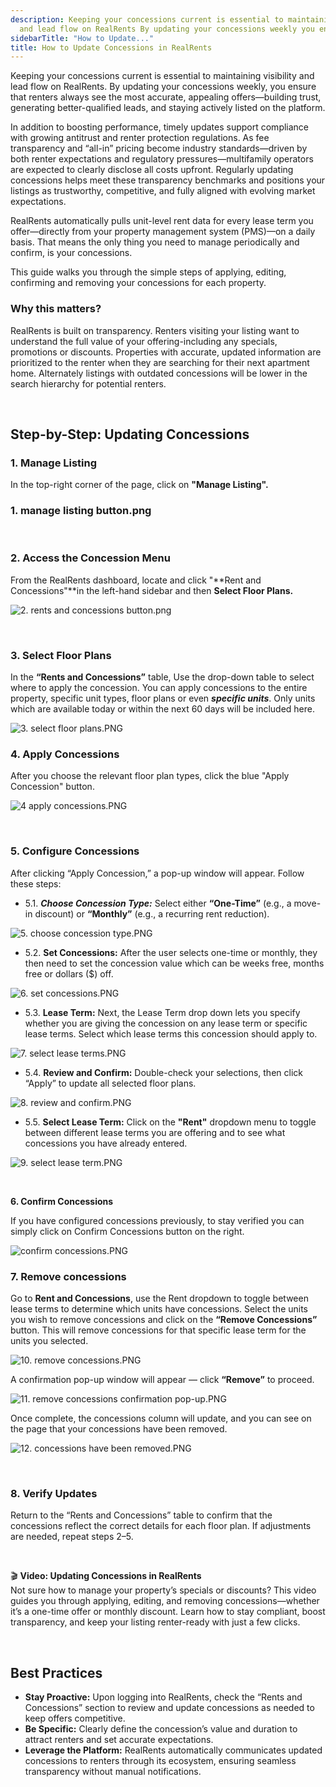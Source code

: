 ```yaml
---
description: Keeping your concessions current is essential to maintaining visibility
  and lead flow on RealRents By updating your concessions weekly you ensure that renter...
sidebarTitle: "How to Update..."
title: How to Update Concessions in RealRents
---
```


Keeping your concessions current is essential to maintaining visibility and lead flow on RealRents. By updating your concessions weekly, you ensure that renters always see the most accurate, appealing offers—building trust, generating better-qualified leads, and staying actively listed on the platform.


In addition to boosting performance, timely updates support compliance with growing antitrust and renter protection regulations. As fee transparency and “all-in” pricing become industry standards—driven by both renter expectations and regulatory pressures—multifamily operators are expected to clearly disclose all costs upfront. Regularly updating concessions helps meet these transparency benchmarks and positions your listings as trustworthy, competitive, and fully aligned with evolving market expectations.


RealRents automatically pulls unit-level rent data for every lease term you offer—directly from your property management system (PMS)—on a daily basis. That means the only thing you need to manage periodically and confirm, is your concessions.


This guide walks you through the simple steps of applying, editing, confirming and removing your concessions for each property. 


### Why this matters?



RealRents is built on transparency. Renters visiting your listing want to understand the full value of your offering-including any specials, promotions or discounts. Properties with accurate, updated information are prioritized to the renter when they are searching for their next apartment home. Alternately listings with outdated concessions will be lower in the search hierarchy for potential renters. 



 


Step-by-Step: Updating Concessions
----------------------------------


### 1. Manage Listing


In the top-right corner of the page, click on **"Manage Listing".**


### 1. manage listing button.png


 


### 2. Access the Concession Menu


From the RealRents dashboard, locate and click "**Rent and Concessions"**in the left-hand sidebar and then **Select Floor Plans.**


<Frame caption="Manage rents and concessions for your property in RealRents.">
  <img src="/images/radix/83bd8e1d2ca9e8ead9d31666457208aac14e8bbd.png" alt="2. rents and concessions button.png" />
</Frame>


 


### 3. Select Floor Plans


In the **“Rents and Concessions”** table, Use the drop-down table to select where to apply the concession. You can apply concessions to the entire property, specific unit types, floor plans or even ***specific units***. Only units which are available today or within the next 60 days will be included here.


<Frame caption="Manage rents and concessions for different floor plans in RealRents.">
  <img src="/images/radix/fb0858d34d061a7407ebdb827b12bc1302b7fd86.png" alt="3. select floor plans.PNG" />
</Frame>


### 4. Apply Concessions


After you choose the relevant floor plan types, click the blue "Apply Concession" button. 


<Frame caption="Manage rents and concessions for different floor plans in RealRents.">
  <img src="/images/radix/546dece4d8a37b84ee91bc6feb471f72468b91e7.png" alt="4 apply concessions.PNG" />
</Frame>


 


### 5. Configure Concessions


After clicking “Apply Concession,” a pop-up window will appear. Follow these steps: 


* 5.1. ***Choose Concession Type:*** Select either **“One-Time”** (e.g., a move-in discount) or **“Monthly”** (e.g., a recurring rent reduction).


<Frame caption="Apply concessions to selected units with options for one-time or monthly adjustments.">
  <img src="/images/radix/c2c66db1533a2cd3a3c67a48dad51ef56f2f355c.png" alt="5. choose concession type.PNG" />
</Frame>


* 5.2. **Set Concessions:** After the user selects one-time or monthly, they then need to set the concession value which can be weeks free, months free or dollars ($) off.


<Frame caption="Apply concessions to selected units in RealRents.">
  <img src="/images/radix/5516615112cb41a09e09296df4aa5710ce380a44.png" alt="6. set concessions.PNG" />
</Frame>


* 5.3. **Lease Term:** Next, the Lease Term drop down lets you specify whether you are giving the concession on any lease term or specific lease terms. Select which lease terms this concession should apply to.


<Frame caption="Interface for applying concessions to selected rental units in RealRents.">
  <img src="/images/radix/338844a4521a2db8ed90ffc58a7f42557f604f11.png" alt="7. select lease terms.PNG" />
</Frame>


* 5.4. **Review and Confirm:** Double-check your selections, then click “Apply” to update all selected floor plans.


<Frame caption="Interface for applying concessions to selected rental units in RealRents.">
  <img src="/images/radix/c05093986d12f2ebd67e5ba8aae0624647d93e42.png" alt="8. review and confirm.PNG" />
</Frame>


* 5.5. **Select Lease Term:** Click on the **"Rent"** dropdown menu to toggle between different lease terms you are offering and to see what concessions you have already entered.


<Frame caption="Manage concessions for different floor plans, including rent term options.">
  <img src="/images/radix/589bd781bbde136891dc1c27d679e579af84ccd4.png" alt="9. select lease term.PNG" />
</Frame>


 


**6. Confirm Concessions**


If you have configured concessions previously, to stay verified you can simply click on Confirm Concessions button on the right.


<Frame caption="Manage rents and concessions for property listings, with a confirm button highlighted.">
  <img src="/images/radix/123f959c2c576ad9ea5af51e35163eb20b18d910.png" alt="confirm concessions.PNG" />
</Frame>


### 


### 7. Remove concessions


Go to **Rent and Concessions**, use the Rent dropdown to toggle between lease terms to determine which units have concessions. Select the units you wish to remove concessions and click on the **“Remove Concessions”** button. This will remove concessions for that specific lease term for the units you selected.


<Frame caption="Manage rents and concessions for various floor plans in RealRents.">
  <img src="/images/radix/50a73dcc785c17431e3b50d2edf95b16a9a3af31.png" alt="10. remove concessions.PNG" />
</Frame>


A confirmation pop-up window will appear — click **“Remove”** to proceed.  


<Frame caption="Confirmation dialog for removing concessions from selected units in RealRents.">
  <img src="/images/radix/89388692fa9623557bb28df9e71f012394384a81.png" alt="11. remove concessions confirmation pop-up.PNG" />
</Frame>


Once complete, the concessions column will update, and you can see on the page that your concessions have been removed. 


<Frame caption="Manage rents and concessions for various floor plans in RealRents.">
  <img src="/images/radix/b5aaea5f6a0ce5823681181e393871736c6669a8.png" alt="12. concessions have been removed.PNG" />
</Frame>


 


### 8. Verify Updates


Return to the “Rents and Concessions” table to confirm that the concessions reflect the correct details for each floor plan. If adjustments are needed, repeat steps 2–5.  


 


🎬 **Video: Updating Concessions in RealRents**  
Not sure how to manage your property’s specials or discounts? This video guides you through applying, editing, and removing concessions—whether it’s a one-time offer or monthly discount. Learn how to stay compliant, boost transparency, and keep your listing renter-ready with just a few clicks.



 


**Best Practices**
------------------


* **Stay Proactive:** Upon logging into RealRents, check the “Rents and Concessions” section to review and update concessions as needed to keep offers competitive.
* **Be Specific:** Clearly define the concession’s value and duration to attract renters and set accurate expectations.
* **Leverage the Platform:** RealRents automatically communicates updated concessions to renters through its ecosystem, ensuring seamless transparency without manual notifications.